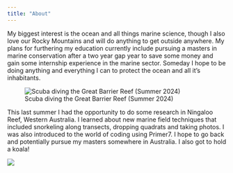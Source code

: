 ```yaml
---
title: "About"
---
```


My biggest interest is the ocean and all things marine science, though I also love our Rocky Mountains and will do anything to get outside anywhere. My plans for furthering my education currently include pursuing a masters in marine conservation after a two year gap year to save some money and gain some internship experience in the marine sector. Someday I hope to be doing anything and everything I can to protect the ocean and all it's inhabitants.

![Scuba diving the Great Barrier Reef (Summer 2024)](images/Screenshot%202024-12-06%20at%208.31.11%20PM.png)

This last summer I had the opportunity to do some research in Ningaloo Reef, Western Australia. I learned about new marine field techniques that included snorkeling along transects, dropping quadrats and taking photos. I was also introduced to the world of coding using Primer7. I hope to go back and potentially pursue my masters somewhere in Australia. I also got to hold a koala!

![](images/C83989BD-F1BA-4FE9-AAC6-6BD01885AC2A_1_105_c.jpeg)
